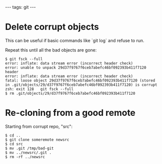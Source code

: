 ---
tags: git
---
= Delete corrupt objects =

This can be useful if basic commands like `git log` and refuse to run.

Repeat this until all the bad objects are gone:

<pre>$ git fsck --full
error: inflate: data stream error (incorrect header check)
error: unable to unpack 29d37f9767f6ceb7abefc46bf092393b411f7120 header
error: inflate: data stream error (incorrect header check)
fatal: loose object 29d37f9767f6ceb7abefc46bf092393b411f7120 (stored in .git/objects/29/d37f9767f6ceb7abefc46bf092393b411f7120) is corrupt
zsh: exit 128   git fsck --full
$ rm .git/objects/29/d37f9767f6ceb7abefc46bf092393b411f7120</pre>

= Re-cloning from a good remote =

Starting from corrupt repo, "src":

<pre lang="shell">$ cd ..
$ git clone someremote newsrc
$ cd src
$ mv .git /tmp/bad-git
$ mv ../newsrc/.git .
$ rm -rf ../newsrc</pre>
